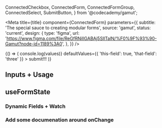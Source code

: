   ConnectedCheckbox,
  ConnectedForm,
  ConnectedFormGroup,
  ConnectedSelect,
  SubmitButton,
} from '@codecademy/gamut';


<Meta
  title={title}
  component={ConnectedForm}
  parameters={{
    subtitle: 'The special sauce to creating modular forms',
    source: 'gamut',
    status: 'current',
    design: {
      type: 'figma',
      url:
        'https://www.figma.com/file/ReGfRNillGABAj5SlITalN/%F0%9F%93%90-Gamut?node-id=1189%3A0',
    },
  }}
/>

<Canvas>
  <Story
    name="ConnectedForm"
    args={{ validation: 'onSubmit', resetOnSubmit: true }}
  >
    {() => (
      <ConnectedForm
        onSubmit={(values) => console.log(values)}
        defaultValues={{ 'this-field': true, 'that-field': 'three' }}
      >
        <ConnectedFormGroup
          name="this-field"
          label="hi"
          size="large"
          spacing="tight"
          field={{
            component: ConnectedCheckbox,
            label: 'check me out',
          }}
        />
        <ConnectedFormGroup
          name="that-field"
          label="hey"
          size="large"
          field={{
            component: ConnectedSelect,
            validation: {
              pattern: {
                value: /^(?:(?!zero).)*$/,
                message: 'zero to hero',
              },
            },
            options: ['zero', 'one', 'two', 'three'],
          }}
        />
        <SubmitButton mt={8}>submit!!!</SubmitButton>
      </ConnectedForm>
    )}
  </Story>
</Canvas>

<PropsTable of={ConnectedForm} />

## Inputs + Usage

<HEY />

## useFormState

<HEYagain />

### Dynamic Fields + Watch

### Add some documenation around onChange
